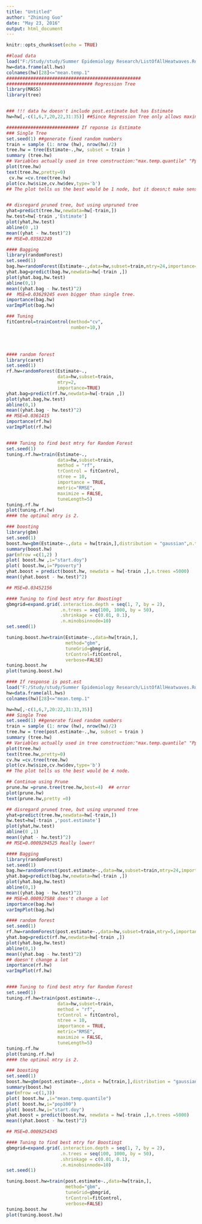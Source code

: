 ```yaml
---
title: "Untitled"
author: "Zhiming Guo"
date: "May 23, 2016"
output: html_document
---
```


```r
knitr::opts_chunk$set(echo = TRUE)
```

```r
##load data
load("F:/Study/study/Summer Epidemiology Research/ListOfAllHeatwaves.Rdata")
hw=data.frame(all.hws)
colnames(hw)[28]<="mean.temp.1"
##################################################
################################ Regression Tree
library(MASS)
library(tree)


### !!! data hw doesn't include post.estimate but has Estimate
hw=hw[,-c(1,6,7,20,22,31:35)] ##Since Regression Tree only allows maximum 32 factors, also, there are some useless columns 

########################### If reponse is Estimate
### Single Tree
set.seed(1) ##generate fixed random numbers
train = sample (1: nrow (hw), nrow(hw)/2)
tree.hw = tree(Estimate~.,hw, subset = train )
summary (tree.hw)
## Variables actually used in tree construction:"max.temp.quantile" "Ppoverty"          "mean.temp"
plot(tree.hw)
text(tree.hw,pretty=0)
 cv.hw =cv.tree(tree.hw)
plot(cv.hw$size,cv.hw$dev,type='b')
## The plot tells us the best would be 1 node, but it doesn;t make sense.


## disregard pruned tree, but using unpruned tree
yhat=predict(tree.hw,newdata=hw[-train,])
hw.test=hw[-train ,'Estimate']
plot(yhat,hw.test)
abline(0 ,1)
mean((yhat - hw.test)^2)
## MSE=0.03582249
```

```r
#### Bagging
library(randomForest)
set.seed(1)
bag.hw=randomForest(Estimate~.,data=hw,subset=train,mtry=24,importance=TRUE)
yhat.bag=predict(bag.hw,newdata=hw[-train ,])
plot(yhat.bag,hw.test)
abline(0,1)
mean((yhat.bag - hw.test)^2)
##  MSE=0.03629245 even bigger than single tree.
importance(bag.hw)
varImpPlot(bag.hw)
```

```r
### Tuning
fitControl=trainControl(method="cv",
                        number=10,)


            

```

```r
#### random forest
library(caret)
set.seed(1)
rf.hw=randomForest(Estimate~.,
                   data=hw,subset=train,
                   mtry=2,
                   importance=TRUE)
yhat.bag=predict(rf.hw,newdata=hw[-train ,])
plot(yhat.bag,hw.test)
abline(0,1)
mean((yhat.bag - hw.test)^2)
## MSE=0.0361415
importance(rf.hw)
varImpPlot(rf.hw)


#### Tuning to find best mtry for Random Forest
set.seed(1)
tuning.rf.hw=train(Estimate~.,
                   data=hw,subset=train,
                   method = "rf",
                   trControl = fitControl,
                   ntree = 10,
                   importance = TRUE,
                   metric="RMSE",
                   maximize = FALSE,
                   tuneLength=5)
tuning.rf.hw
plot(tuning.rf.hw)
#### the optimal mtry is 2.
```


```r
### boosting
library(gbm)
set.seed(1)
boost.hw=gbm(Estimate~.,data = hw[train,],distribution = "gaussian",n.trees=5000,interaction.depth = 4)
summary(boost.hw)
par(mfrow =c(1,2) )
plot( boost.hw ,i="start.doy")
plot( boost.hw,i="Ppoverty")
yhat.boost = predict(boost.hw, newdata = hw[-train ,],n.trees =5000)
mean((yhat.boost - hw.test)^2)

## MSE=0.03452156

#### Tuning to find best mtry for Boostingt
gbmgrid=expand.grid(.interaction.depth = seq(1, 7, by = 2),
                    .n.trees = seq(100, 1000, by = 50),
                    .shrinkage = c(0.01, 0.1),
                    .n.minobsinnode=10)
set.seed(1)

tuning.boost.hw=train(Estimate~.,data=hw[train,],
                      method="gbm",
                      tuneGrid=gbmgrid,
                      trControl=fitControl,
                      verbose=FALSE)
tuning.boost.hw
plot(tuning.boost.hw)
```

```r
#### If response is post.est
load("F:/Study/study/Summer Epidemiology Research/ListOfAllHeatwaves.Rdata")
hw=data.frame(all.hws)
colnames(hw)[28]<="mean.temp.1"

hw=hw[,-c(1,6,7,20:22,31:33,35)]
### Single Tree
set.seed(1) ##generate fixed random numbers
train = sample (1: nrow (hw), nrow(hw)/2)
tree.hw = tree(post.estimate~.,hw, subset = train )
summary (tree.hw)
## Variables actually used in tree construction:"max.temp.quantile" "Ppoverty"          "mean.temp"
plot(tree.hw)
text(tree.hw,pretty=0)
cv.hw =cv.tree(tree.hw)
plot(cv.hw$size,cv.hw$dev,type='b')
## The plot tells us the best would be 4 node.

## Continue using Prune
prune.hw =prune.tree(tree.hw,best=4)  ## error
plot(prune.hw)
text(prune.hw,pretty =0)

## disregard pruned tree, but using unpruned tree
yhat=predict(tree.hw,newdata=hw[-train,])
hw.test=hw[-train ,'post.estimate']
plot(yhat,hw.test)
abline(0 ,1)
mean((yhat - hw.test)^2)
## MSE=0.0009294525 Really lower!
```

```r
#### Bagging
library(randomForest)
set.seed(1)
bag.hw=randomForest(post.estimate~.,data=hw,subset=train,mtry=24,importance=TRUE)
yhat.bag=predict(bag.hw,newdata=hw[-train ,])
plot(yhat.bag,hw.test)
abline(0,1)
mean((yhat.bag - hw.test)^2)
## MSE=0.000927588 does't change a lot
importance(bag.hw)
varImpPlot(bag.hw)
```

```r
#### random forest
set.seed(1)
rf.hw=randomForest(post.estimate~.,data=hw,subset=train,mtry=5,importance=TRUE)
yhat.bag=predict(rf.hw,newdata=hw[-train ,])
plot(yhat.bag,hw.test)
abline(0,1)
mean((yhat.bag - hw.test)^2)
## doesn't change a lot
importance(rf.hw)
varImpPlot(rf.hw)


#### Tuning to find best mtry for Random Forest
set.seed(1)
tuning.rf.hw=train(post.estimate~.,
                   data=hw,subset=train,
                   method = "rf",
                   trControl = fitControl,
                   ntree = 10,
                   importance = TRUE,
                   metric="RMSE",
                   maximize = FALSE,
                   tuneLength=5)
tuning.rf.hw
plot(tuning.rf.hw)
#### the optimal mtry is 2.
```

```r
### boosting
set.seed(1)
boost.hw=gbm(post.estimate~.,data = hw[train,],distribution = "gaussian",n.trees=5000,interaction.depth = 4)
summary(boost.hw)
par(mfrow =c(1,3))
plot( boost.hw ,i="mean.temp.quantile")
plot( boost.hw,i="pop100")
plot( boost.hw,i="start.doy")
yhat.boost = predict(boost.hw, newdata = hw[-train ,],n.trees =5000)
mean((yhat.boost - hw.test)^2)

## MSE=0.0009254345

#### Tuning to find best mtry for Boostingt
gbmgrid=expand.grid(.interaction.depth = seq(1, 7, by = 2),
                    .n.trees = seq(100, 1000, by = 50),
                    .shrinkage = c(0.01, 0.1),
                    .n.minobsinnode=10)
set.seed(1)

tuning.boost.hw=train(post.estimate~.,data=hw[train,],
                      method="gbm",
                      tuneGrid=gbmgrid,
                      trControl=fitControl,
                      verbose=FALSE)
tuning.boost.hw
plot(tuning.boost.hw)
```
